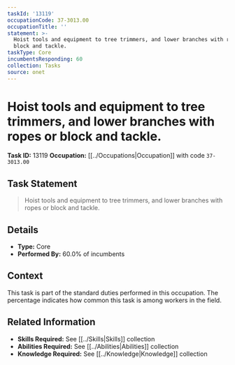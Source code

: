 ```yaml
---
taskId: '13119'
occupationCode: 37-3013.00
occupationTitle: ''
statement: >-
  Hoist tools and equipment to tree trimmers, and lower branches with ropes or
  block and tackle.
taskType: Core
incumbentsResponding: 60
collection: Tasks
source: onet
---
```

# Hoist tools and equipment to tree trimmers, and lower branches with ropes or block and tackle.

**Task ID:** 13119
**Occupation:** [[../Occupations|Occupation]] with code `37-3013.00`

## Task Statement

> Hoist tools and equipment to tree trimmers, and lower branches with ropes or block and tackle.

## Details

- **Type:** Core
- **Performed By:** 60.0% of incumbents

## Context

This task is part of the standard duties performed in this occupation. The percentage indicates how common this task is among workers in the field.

## Related Information

- **Skills Required:** See [[../Skills|Skills]] collection
- **Abilities Required:** See [[../Abilities|Abilities]] collection
- **Knowledge Required:** See [[../Knowledge|Knowledge]] collection
